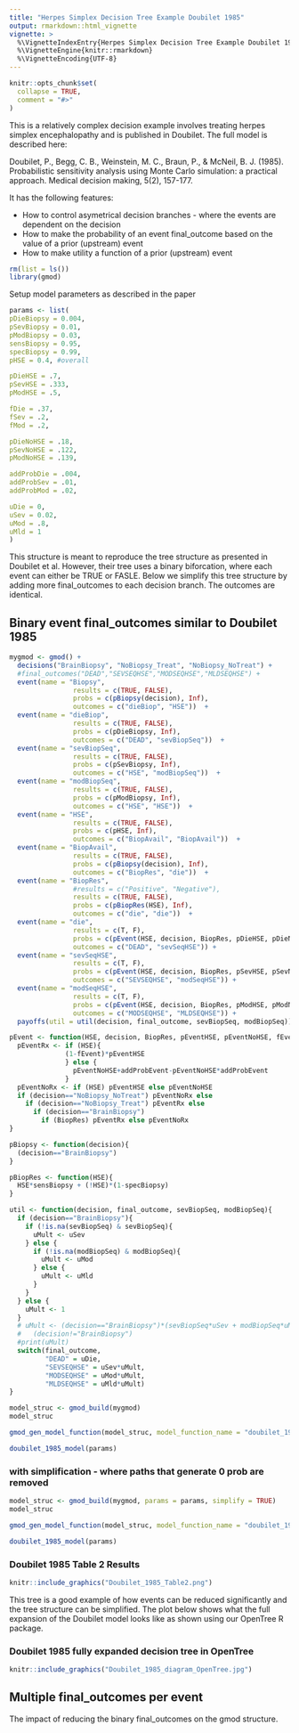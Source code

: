 ```yaml
---
title: "Herpes Simplex Decision Tree Example Doubilet 1985"
output: rmarkdown::html_vignette
vignette: >
  %\VignetteIndexEntry{Herpes Simplex Decision Tree Example Doubilet 1985}
  %\VignetteEngine{knitr::rmarkdown}
  %\VignetteEncoding{UTF-8}
---
```


```r
knitr::opts_chunk$set(
  collapse = TRUE,
  comment = "#>"
)
```

This is a relatively complex decision example involves treating herpes simplex encephalopathy and is published in Doubilet.  The full model is described here:

Doubilet, P., Begg, C. B., Weinstein, M. C., Braun, P., & McNeil, B. J. (1985). Probabilistic sensitivity analysis using Monte Carlo simulation: a practical approach. Medical decision making, 5(2), 157-177.


It has the following features:

* How to control asymetrical decision branches - where the events are dependent on the decision
* How to make the probability of an event final_outcome based on the value of a prior (upstream) event
* How to make utility a function of a prior (upstream) event

```r
rm(list = ls())
library(gmod)
```

Setup model parameters as described in the paper
```r
params <- list(
pDieBiopsy = 0.004,
pSevBiopsy = 0.01,
pModBiopsy = 0.03,
sensBiopsy = 0.95,
specBiopsy = 0.99,
pHSE = 0.4, #overall

pDieHSE = .7,
pSevHSE = .333,
pModHSE = .5,

fDie = .37,
fSev = .2,
fMod = .2,

pDieNoHSE = .18,
pSevNoHSE = .122,
pModNoHSE = .139,

addProbDie = .004,
addProbSev = .01,
addProbMod = .02,

uDie = 0,
uSev = 0.02,
uMod = .8,
uMld = 1
)
```

This structure is meant to reproduce the tree structure as presented in Doubilet et al.  However, their tree uses a binary biforcation, where each event can either be TRUE or FASLE.  Below we simplify this tree structure by adding more final_outcomes to each decision branch.  The outcomes are identical. 

## Binary event final_outcomes similar to Doubilet 1985
```r
mygmod <- gmod() + 
  decisions("BrainBiopsy", "NoBiopsy_Treat", "NoBiopsy_NoTreat") + 
  #final_outcomes("DEAD","SEVSEQHSE","MODSEQHSE","MLDSEQHSE") + 
  event(name = "Biopsy",  
                results = c(TRUE, FALSE), 
                probs = c(pBiopsy(decision), Inf), 
                outcomes = c("dieBiop", "HSE"))  + 
  event(name = "dieBiop",  
                results = c(TRUE, FALSE), 
                probs = c(pDieBiopsy, Inf), 
                outcomes = c("DEAD", "sevBiopSeq"))  + 
  event(name = "sevBiopSeq",  
                results = c(TRUE, FALSE), 
                probs = c(pSevBiopsy, Inf), 
                outcomes = c("HSE", "modBiopSeq"))  + 
  event(name = "modBiopSeq",  
                results = c(TRUE, FALSE), 
                probs = c(pModBiopsy, Inf), 
                outcomes = c("HSE", "HSE"))  + 
  event(name = "HSE",  
                results = c(TRUE, FALSE), 
                probs = c(pHSE, Inf), 
                outcomes = c("BiopAvail", "BiopAvail"))  +
  event(name = "BiopAvail",  
                results = c(TRUE, FALSE), 
                probs = c(pBiopsy(decision), Inf), 
                outcomes = c("BiopRes", "die"))  + 
  event(name = "BiopRes",  
                #results = c("Positive", "Negative"), 
                results = c(TRUE, FALSE), 
                probs = c(pBiopRes(HSE), Inf), 
                outcomes = c("die", "die"))  + 
  event(name = "die",  
                results = c(T, F), 
                probs = c(pEvent(HSE, decision, BiopRes, pDieHSE, pDieNoHSE, fDie, addProbDie), Inf), 
                outcomes = c("DEAD", "sevSeqHSE")) +
  event(name = "sevSeqHSE",  
                results = c(T, F), 
                probs = c(pEvent(HSE, decision, BiopRes, pSevHSE, pSevNoHSE, fSev, addProbSev), Inf), 
                outcomes = c("SEVSEQHSE", "modSeqHSE")) +
  event(name = "modSeqHSE",  
                results = c(T, F), 
                probs = c(pEvent(HSE, decision, BiopRes, pModHSE, pModNoHSE, fMod, addProbMod), Inf), 
                outcomes = c("MODSEQHSE", "MLDSEQHSE")) + 
  payoffs(util = util(decision, final_outcome, sevBiopSeq, modBiopSeq))

```


```r
pEvent <- function(HSE, decision, BiopRes, pEventHSE, pEventNoHSE, fEvent, addProbEvent){
  pEventRx <- if (HSE){
              (1-fEvent)*pEventHSE 
              } else {
                pEventNoHSE+addProbEvent-pEventNoHSE*addProbEvent
              }
  pEventNoRx <- if (HSE) pEventHSE else pEventNoHSE
  if (decision=="NoBiopsy_NoTreat") pEventNoRx else 
    if (decision=="NoBiopsy_Treat") pEventRx else 
      if (decision=="BrainBiopsy") 
        if (BiopRes) pEventRx else pEventNoRx
}
```

```r
pBiopsy <- function(decision){
  (decision=="BrainBiopsy")
}
```

```r
pBiopRes <- function(HSE){
  HSE*sensBiopsy + (!HSE)*(1-specBiopsy)
}

```

```r
util <- function(decision, final_outcome, sevBiopSeq, modBiopSeq){
  if (decision=="BrainBiopsy"){
    if (!is.na(sevBiopSeq) & sevBiopSeq){
      uMult <- uSev
    } else {
      if (!is.na(modBiopSeq) & modBiopSeq){
        uMult <- uMod
      } else {
        uMult <- uMld
      }
    }
  } else {
    uMult <- 1
  }
  # uMult <- (decision=="BrainBiopsy")*(sevBiopSeq*uSev + modBiopSeq*uMod + (!modBiopSeq)*uMld) + 
  #   (decision!="BrainBiopsy")
  #print(uMult)
  switch(final_outcome,
         "DEAD" = uDie,
         "SEVSEQHSE" = uSev*uMult, 
         "MODSEQHSE" = uMod*uMult, 
         "MLDSEQHSE" = uMld*uMult)
}
```


```r
model_struc <- gmod_build(mygmod)
model_struc
```


```r
gmod_gen_model_function(model_struc, model_function_name = "doubilet_1985_model")
```

```r
doubilet_1985_model(params)
```

### with simplification - where paths that generate 0 prob are removed
```r
model_struc <- gmod_build(mygmod, params = params, simplify = TRUE)
model_struc
```


```r
gmod_gen_model_function(model_struc, model_function_name = "doubilet_1985_model")
```

```r
doubilet_1985_model(params)
```

### Doubilet 1985 Table 2 Results
```r
knitr::include_graphics("Doubilet_1985_Table2.png")

```

This tree is a good example of how events can be reduced significantly and the tree structure can be simplified.  The plot below shows what the full expansion of the Doubilet model looks like as shown using our OpenTree R package. 

### Doubilet 1985 fully expanded decision tree in OpenTree
```r
knitr::include_graphics("Doubilet_1985_diagram_OpenTree.jpg")

```


## Multiple final_outcomes per event
The impact of reducing the binary final_outcomes on the gmod structure.
```r

```

